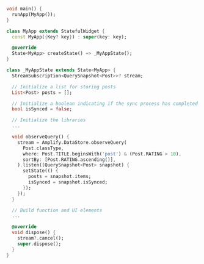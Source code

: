 ```dart
void main() {
  runApp(MyApp());
}

class MyApp extends StatefulWidget {
  const MyApp({Key? key}) : super(key: key);

  @override
  State<MyApp> createState() => _MyAppState();
}

class _MyAppState extends State<MyApp> {
  StreamSubscription<QuerySnapshot<Post>>? stream;

  // Initialize a list for storing posts
  List<Post> posts = [];

  // Initialize a boolean indicating if the sync process has completed
  bool isSynced = false;

  // Initialize the libraries
  ...

  void observeQuery() {
    stream = Amplify.DataStore.observeQuery(
      Post.classType,
      where: Post.TITLE.beginsWith('post') & (Post.RATING > 10),
      sortBy: [Post.RATING.ascending()],
    ).listen((QuerySnapshot<Post> snapshot) {
      setState(() {
        posts = snapshot.items;
        isSynced = snapshot.isSynced;
      });
    });
  }

  // Build function and UI elements
  ...

  @override
  void dispose() {
    stream?.cancel();
    super.dispose();
  }
}

```
